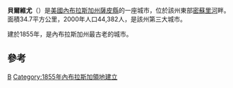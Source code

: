 {{other uses|贝尔维尤}}
{{Infobox settlement
| official_name                   = 貝爾維尤<br>Bellevue
| settlement_type                 = [[城市|城市]]

<!-- Images -->
| image_skyline                   = Offutt AFB at 1000 ft.JPG
| imagesize                       = 
| image_caption                   = 奧夫特空軍基地鳥瞰圖，前景為貝爾維尤。
| image_flag                      = <!-- Maps -->
| image_map                       = Sarpy_County_Nebraska_Incorporated_and_Unincorporated_areas_Bellevue_Highlighted.svg
| mapsize                         = 250px
| map_caption                     = 貝爾維尤在內布拉斯加州和薩比縣內的位置
| image_map1                      = 
| mapsize1                        = 
| map_caption1                    = <!-- Location -->
| subdivision_type                = 國家
| subdivision_name                = 美國
| subdivision_type1               = [[美国州份|州份]]
| subdivision_name1               = [[內布拉斯加州|內布拉斯加州]]
| subdivision_type2               = [[内布拉斯加州县级行政区列表|县]]
| subdivision_name2               = [[薩皮縣_(內布拉斯加州)|薩皮縣]]
| government_footnotes            = 
| government_type                 = 
| leader_title                    = 
| leader_name                     = 
| leader_title1                   = 
| leader_name1                    = 
| established_title               = 
| established_date                = <!-- Area -->
| unit_pref                       = Imperial
| area_footnotes                  = <ref name="CenPopGazetteer2019">{{cite web|title=2019 U.S. Gazetteer Files|url=https://www2.census.gov/geo/docs/maps-data/data/gazetteer/2019_Gazetteer/2019_gaz_place_31.txt|publisher=United States Census Bureau|access-date=July 26, 2020}}</ref>
| area_magnitude                  = 
| area_total_km2                  = 43.33
| area_land_km2                   = 42.92
| area_water_km2                  = 0.41
| area_total_sq_mi                = 16.73
| area_land_sq_mi                 = 16.57
| area_water_sq_mi                = 0.16

<!-- Population -->| population_as_of                = [[2010_United_States_Census|2010]]
| population_est                  = 53544
| pop_est_as_of                   = 2019
| population_footnotes            = <ref name ="wwwcensusgov">{{cite web|title=U.S. Census website|url=https://www.census.gov|publisher=[[United_States_Census_Bureau|United States Census Bureau]]|access-date=2012-06-24}}</ref>
| population_total                = 50137
| population_density_km2          = 1247.47
| population_density_sq_mi        = 3230.99

<!-- General information -->| timezone                        = [[North_American_Central_Time_Zone|Central (CST)]]
| utc_offset = −6
| timezone_DST                    = CDT
| utc_offset_DST = −5
| elevation_footnotes             = 
| elevation_m                     = 315
| elevation_ft                    = 1033
| coordinates                     = {{coord|41|9|31|N|95|56|3|W|region:US-NE_type:city|display=inline,title}}
| area_code                       = [[Area_code_402|402/531]]
| blank_name                      = [[Federal_Information_Processing_Standard|FIPS code]]
| blank_info                      = 31-03950
| blank1_name                     = [[Geographic_Names_Information_System|GNIS]] feature ID
| blank1_info                     = 0827304<ref name="GR3">{{cite web|url=http://geonames.usgs.gov|access-date=2008-01-31|title=US Board on Geographic Names|publisher=[[United_States_Geological_Survey|United States Geological Survey]]|date=2007-10-25}}</ref>
| website                         = http://www.bellevue.net/
| footnotes                       = 
| pop_est_footnotes               = <ref name="USCensusEst2019CenPopScriptOnlyDirtyFixDoNotUse">{{cite web|url=https://www.census.gov/programs-surveys/popest/data/tables.2019.html|date=May 24, 2020|title=Population and Housing Unit Estimates|publisher=United States Census Bureau|access-date=May 27, 2020}}</ref>
}}
'''貝爾維尤'''（{{lang-en|Bellevue}}）是[[美國|美國]][[內布拉斯加州|內布拉斯加州]][[薩皮縣_(內布拉斯加州)|薩皮縣]]的一座城市，位於該州東部[[密蘇里河|密蘇里河]]畔。面積34.7平方公里，2000年人口44,382人，是該州第三大城市。

建於1855年，是內布拉斯加州最古老的城市。

==參考==
{{reflist}}

{{内布拉斯加州}}

[[Category:內布拉斯加州城市|B]]
[[Category:1855年內布拉斯加領地建立|Category:1855年內布拉斯加領地建立]]